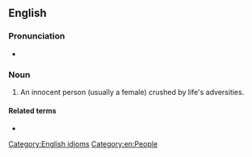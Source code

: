 ==English==

===Pronunciation===
* {{audio|en|en-au-butterfly upon a wheel.ogg|Audio (AU)}}

===Noun===
{{en-noun|butterflies upon a wheel|butterflies upon wheels}}

# An innocent person (usually a female) crushed by life's adversities.

====Related terms====
* {{l|en|break a butterfly upon the wheel}}

[[Category:English idioms]]
[[Category:en:People]]
